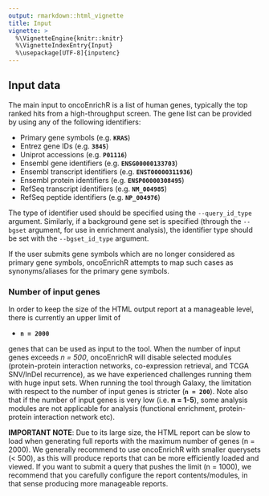 ```yaml
---
output: rmarkdown::html_vignette
title: Input
vignette: >
  %\VignetteEngine{knitr::knitr}
  %\VignetteIndexEntry{Input}
  %\usepackage[UTF-8]{inputenc}
---
```


## Input data

The main input to oncoEnrichR is a list of human genes, typically the top ranked hits from a high-throughput screen. The gene list can be provided by using any of the following identifiers:

 - Primary gene symbols (e.g. **`KRAS`**)
 - Entrez gene IDs (e.g. **`3845`**)
 - Uniprot accessions (e.g. **`P01116`**)
 - Ensembl gene identifiers (e.g. **`ENSG00000133703`**)
 - Ensembl transcript identifiers (e.g. **`ENST00000311936`**)
 - Ensembl protein identifiers (e.g. **`ENSP00000308495`**)
 - RefSeq transcript identifiers (e.g. **`NM_004985`**)
 - RefSeq peptide identifiers (e.g. **`NP_004976`**)
 
The type of identifier used should be specified using the `--query_id_type` argument. Similarly,
if a background gene set is specified (through the `--bgset` argument, for use in enrichment analysis), the identifier type should be set with the `--bgset_id_type` argument.

If the user submits gene symbols which are no longer considered as primary gene symbols, oncoEnrichR
attempts to map such cases as synonyms/aliases for the primary gene symbols.

### Number of input genes

In order to keep the size of the HTML output report at a manageable level, there is currently an upper limit of

  * **`n = 2000`** 

genes that can be used as input to the tool. When the number of input genes exceeds _n = 500_, oncoEnrichR will disable selected modules (protein-protein interaction networks, co-expression retrieval, and TCGA SNV/InDel recurrence), as we have experienced challenges running them with huge input sets. When running the tool through Galaxy, the limitation with respect to the number of input genes is stricter (**`n = 200`**). Note also that if the number of input genes is very low (i.e. __n = 1-5__), some analysis modules are not applicable for analysis (functional enrichment, protein-protein interaction network etc). 

**IMPORTANT NOTE**: Due to its large size, the HTML report can be slow to load when generating full reports with the maximum number of genes (n = 2000). We generally recommend to use oncoEnrichR with smaller querysets (< 500), as this will produce reports that can be more efficiently loaded and viewed. If you want to submit a query that pushes the limit (n = 1000), we recommend that you carefully configure the report contents/modules, in that sense producing more manageable reports.


